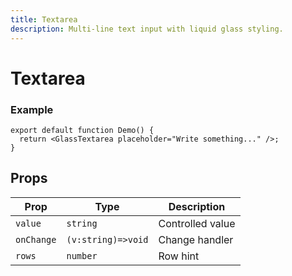 ```yaml
---
title: Textarea
description: Multi-line text input with liquid glass styling.
---
```


# Textarea

### Example

```tsx
export default function Demo() {
  return <GlassTextarea placeholder="Write something..." />;
}
```

## Props

| Prop       | Type               | Description      |
| ---------- | ------------------ | ---------------- |
| `value`    | `string`           | Controlled value |
| `onChange` | `(v:string)=>void` | Change handler   |
| `rows`     | `number`           | Row hint         |
